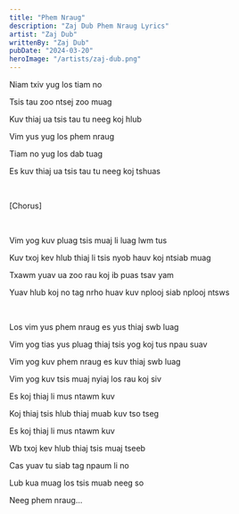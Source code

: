 ```yaml
---
title: "Phem Nraug"
description: "Zaj Dub Phem Nraug Lyrics"
artist: "Zaj Dub"
writtenBy: "Zaj Dub"
pubDate: "2024-03-20"
heroImage: "/artists/zaj-dub.png"
---
```


Niam txiv yug los tiam no

Tsis tau zoo ntsej zoo muag

Kuv thiaj ua tsis tau tu neeg koj hlub

Vim yus yug los phem nraug

Tiam no yug los dab tuag

Es kuv thiaj ua tsis tau tu neeg koj tshuas

<br />

[Chorus]

<br />

Vim yog kuv pluag tsis muaj li luag lwm tus

Kuv txoj kev hlub thiaj li tsis nyob hauv koj ntsiab muag

Txawm yuav ua zoo rau koj ib puas tsav yam

Yuav hlub koj no tag nrho huav kuv nplooj siab nplooj ntsws

<br />

Los vim yus phem nraug es yus thiaj swb luag

Vim yog tias yus pluag thiaj tsis yog koj tus npau suav

Vim yog kuv phem nraug es kuv thiaj swb luag

Vim yog kuv tsis muaj nyiaj los rau koj siv

Es koj thiaj li mus ntawm kuv

Koj thiaj tsis hlub thiaj muab kuv tso tseg

Es koj thiaj li mus ntawm kuv

Wb txoj kev hlub thiaj tsis muaj tseeb

Cas yuav tu siab tag npaum li no

Lub kua muag los tsis muab neeg so

Neeg phem nraug...
